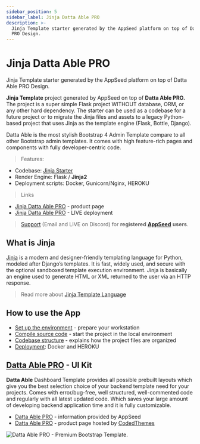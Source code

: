 ```yaml
---
sidebar_position: 5
sidebar_label: Jinja Datta Able PRO
description: >-
  Jinja Template starter generated by the AppSeed platform on top of Datta Able
  PRO Design.
---
```


# Jinja Datta Able PRO

<SubHeading>Jinja Template starter generated by the AppSeed platform on top of Datta Able PRO Design.</SubHeading>

**Jinja Template** project generated by AppSeed on top of **Datta Able PRO.** The project is a super simple Flask project WITHOUT database, ORM, or any other hard dependency. The starter can be used as a codebase for a future project or to migrate the Jinja files and assets to a legacy Python-based project that uses Jinja as the template engine (Flask, Bottle, Django).

Datta Able is the most stylish Bootstrap 4 Admin Template compare to all other Bootstrap admin templates. It comes with high feature-rich pages and components with fully developer-centric code.

> Features:

- Codebase: [Jinja Starter](../../boilerplate-code/boilerplate-jinja.mdx)
- Render Engine: Flask / **Jinja2**
- Deployment scripts: Docker, Gunicorn/Nginx, HEROKU

> Links

- [Jinja Datta Able PRO](https://appseed.us/jinja-template/jinja-datta-able-pro) - product page
- [Jinja Datta Able PRO](https://jinja-datta-able-pro.appseed-srv1.com/) - LIVE deployment

> [Support](https://appseed.us/support) (Email and LIVE on Discord) for **registered** [**AppSeed**](https://appseed.us/) **users**.

## What is Jinja

[Jinja](https://jinja.palletsprojects.com/en/2.11.x/) is a modern and designer-friendly templating language for Python, modeled after Django’s templates. It is fast, widely used, and secure with the optional sandboxed template execution environment. Jinja is basically an engine used to generate HTML or XML returned to the user via an HTTP response.

> Read more about [Jinja Template Language](../../content/what-is/jinja.mdx)

## How to use the App

- [Set up the environment](../../boilerplate-code/boilerplate-jinja.mdx#environment) - prepare your workstation
- [Compile source code](../../boilerplate-code/boilerplate-jinja.mdx#build-the-app) - start the project in the local environment
- [Codebase structure](../../boilerplate-code/boilerplate-jinja.mdx#codebase-structure) - explains how the project files are organized
- [Deployment](../../boilerplate-code/boilerplate-jinja.mdx#deployment): Docker and HEROKU

## [Datta Able PRO](../../content/bootstrap-template/datta-able-pro.mdx) - UI Kit

**Datta Able** Dashboard Template provides all possible prebuilt layouts which give you the best selection choice of your backend template need for your projects. Comes with error/bug-free, well structured, well-commented code and regularly with all latest updated code. Which saves your large amount of developing backend application time and it is fully customizable.

- [Datta Able PRO](../../content/bootstrap-template/datta-able-pro.mdx) - information provided by AppSeed
- [Datta Able PRO](https://bit.ly/36XkKCk) - product page hosted by [CodedThemes](../../content/partners/codedthemes.mdx)

![Datta Able PRO - Premium Bootstrap Template. ](../../../static/assets/jinja-datta-able-pro.jpg)
